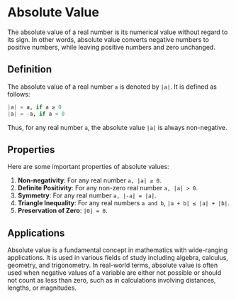 # Absolute Value

The absolute value of a real number is its numerical value without regard to its sign. In other words, absolute value converts negative numbers to positive numbers, while leaving positive numbers and zero unchanged.

## Definition

The absolute value of a real number `a` is denoted by `|a|`. It is defined as follows:
```python
|a| = a, if a ≥ 0
|a| = -a, if a < 0
```
Thus, for any real number `a`, the absolute value `|a|` is always non-negative.

## Properties

Here are some important properties of absolute values:

1. **Non-negativity**: For any real number `a, |a| ≥ 0`.
2. **Definite Positivity**: For any non-zero real number `a, |a| > 0`.
3. **Symmetry**: For any real number `a, |-a| = |a|`.
4. **Triangle Inequality**: For any real numbers `a and b`, `|a + b| ≤ |a| + |b|`.
5. **Preservation of Zero**: `|0| = 0`.

## Applications

Absolute value is a fundamental concept in mathematics with wide-ranging applications. It is used in various fields of study including algebra, calculus, geometry, and trigonometry. In real-world terms, absolute value is often used when negative values of a variable are either not possible or should not count as less than zero, such as in calculations involving distances, lengths, or magnitudes.
